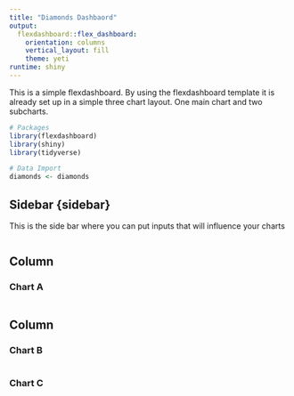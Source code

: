 ```yaml
---
title: "Diamonds Dashbaord"
output: 
  flexdashboard::flex_dashboard:
    orientation: columns
    vertical_layout: fill
    theme: yeti
runtime: shiny
---
```


This is a simple flexdashboard. By using the flexdashboard template it is already set up in a simple three chart layout. One main chart and two subcharts.

```r
# Packages
library(flexdashboard)
library(shiny)
library(tidyverse)

# Data Import
diamonds <- diamonds
```

Sidebar {sidebar}
-----------------------------------------------------------------------

This is the side bar where you can put inputs that will influence your charts

```r

```


Column {data-width=650}
-----------------------------------------------------------------------

### Chart A

```r

```

Column {data-width=350}
-----------------------------------------------------------------------

### Chart B

```r

```

### Chart C

```r

```

